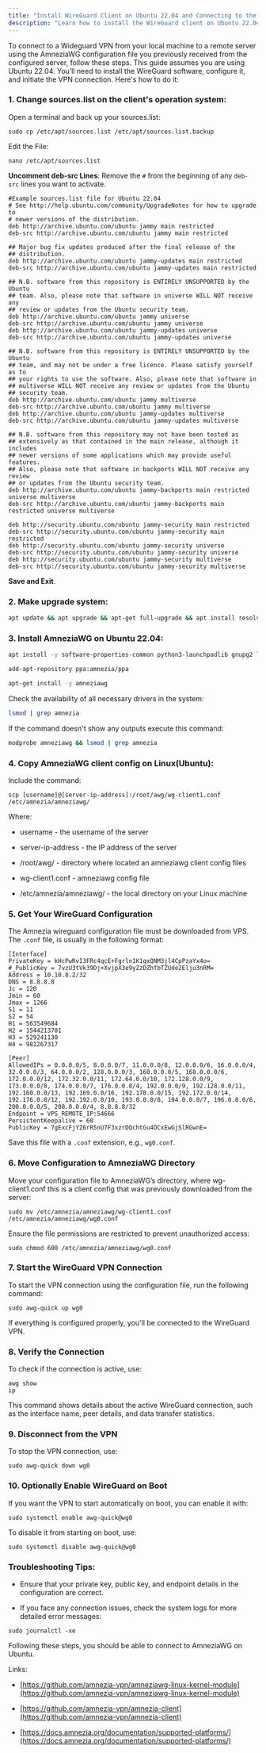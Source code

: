 ```yaml
---
title: "Install WireGuard Client on Ubuntu 22.04 and Connecting to the server using AmneziaWG"
description: "Learn how to install the WireGuard client on Ubuntu 22.04 and connect to a VPN using amneziawg configuration. Step-by-step guide for a secure and seamless VPN setup."
---
```


To connect to a Wideguard VPN from your local machine to a remote server using the AmneziaWG configuration file you previously received from the configured server, follow these steps. This guide assumes you are using Ubuntu 22.04. You’ll need to install the WireGuard software, configure it, and initiate the VPN connection. Here's how to do it:

### 1. Change sources.list on the client's operation system:

Open a terminal and back up your sources.list:

```shell
sudo cp /etc/apt/sources.list /etc/apt/sources.list.backup
```

Edit the File:

```shell
nano /etc/apt/sources.list
```

**Uncomment deb-src Lines**: Remove the `#` from the beginning of any `deb-src` lines you want to activate.

```shell
#Example sources.list file for Ubuntu 22.04
# See http://help.ubuntu.com/community/UpgradeNotes for how to upgrade to
# newer versions of the distribution.
deb http://archive.ubuntu.com/ubuntu jammy main restricted
deb-src http://archive.ubuntu.com/ubuntu jammy main restricted

## Major bug fix updates produced after the final release of the
## distribution.
deb http://archive.ubuntu.com/ubuntu jammy-updates main restricted
deb-src http://archive.ubuntu.com/ubuntu jammy-updates main restricted

## N.B. software from this repository is ENTIRELY UNSUPPORTED by the Ubuntu
## team. Also, please note that software in universe WILL NOT receive any
## review or updates from the Ubuntu security team.
deb http://archive.ubuntu.com/ubuntu jammy universe
deb-src http://archive.ubuntu.com/ubuntu jammy universe
deb http://archive.ubuntu.com/ubuntu jammy-updates universe
deb-src http://archive.ubuntu.com/ubuntu jammy-updates universe

## N.B. software from this repository is ENTIRELY UNSUPPORTED by the Ubuntu
## team, and may not be under a free licence. Please satisfy yourself as to
## your rights to use the software. Also, please note that software in
## multiverse WILL NOT receive any review or updates from the Ubuntu
## security team.
deb http://archive.ubuntu.com/ubuntu jammy multiverse
deb-src http://archive.ubuntu.com/ubuntu jammy multiverse
deb http://archive.ubuntu.com/ubuntu jammy-updates multiverse
deb-src http://archive.ubuntu.com/ubuntu jammy-updates multiverse

## N.B. software from this repository may not have been tested as
## extensively as that contained in the main release, although it includes
## newer versions of some applications which may provide useful features.
## Also, please note that software in backports WILL NOT receive any review
## or updates from the Ubuntu security team.
deb http://archive.ubuntu.com/ubuntu jammy-backports main restricted universe multiverse
deb-src http://archive.ubuntu.com/ubuntu jammy-backports main restricted universe multiverse

deb http://security.ubuntu.com/ubuntu jammy-security main restricted
deb-src http://security.ubuntu.com/ubuntu jammy-security main restricted
deb http://security.ubuntu.com/ubuntu jammy-security universe
deb-src http://security.ubuntu.com/ubuntu jammy-security universe
deb http://security.ubuntu.com/ubuntu jammy-security multiverse
deb-src http://security.ubuntu.com/ubuntu jammy-security multiverse
```

**Save and Exit**.

### 2. Make upgrade system:

```bash
apt update && apt upgrade && apt-get full-upgrade && apt install resolvconf
```

### 3. Install AmneziaWG on Ubuntu 22.04:

```bash
apt install -y software-properties-common python3-launchpadlib gnupg2 linux-headers-$(uname -r)

add-apt-repository ppa:amnezia/ppa

apt-get install -y amneziawg
```

Check the availability of all necessary drivers in the system:

```bash
lsmod | grep amnezia
```

If the command doesn't show any outputs execute this command:

```bash
modprobe amneziawg && lsmod | grep amnezia
```

### 4. Copy AmneziaWG client config on Linux(Ubuntu):

Include the command:

```shell
scp [username]@[server-ip-address]:/root/awg/wg-client1.conf /etc/amnezia/amneziawg/
```

Where:

* username - the username of the server

* server-ip-address - the IP address of the server

* /root/awg/ - directory where located an amneziawg client config files

* wg-client1.conf - amneziawg config file

* /etc/amnezia/amneziawg/ - the local directory on your Linux machine

### 5. Get Your WireGuard Configuration

The Amnezia wireguard configuration file must be downloaded from VPS. The `.conf` file, is usually in the following format:

```shell
[Interface]
PrivateKey = kHcPwRvI3FRc4qcE+Fgrln1K1qxQNM3jl4CpPzaYx4o=
#_PublicKey = 7vzU3tVk39Dj+XvjpX3e9yZzDZhfbTZUde2Elju3nRM=
Address = 10.10.8.2/32
DNS = 8.8.8.8
Jc = 120
Jmin = 60
Jmax = 1266
S1 = 11
S2 = 54
H1 = 563549684
H2 = 1544213701
H3 = 529241130
H4 = 981267317

[Peer]
AllowedIPs = 0.0.0.0/5, 8.0.0.0/7, 11.0.0.0/8, 12.0.0.0/6, 16.0.0.0/4, 32.0.0.0/3, 64.0.0.0/2, 128.0.0.0/3, 160.0.0.0/5, 168.0.0.0/6, 172.0.0.0/12, 172.32.0.0/11, 172.64.0.0/10, 172.128.0.0/9, 173.0.0.0/8, 174.0.0.0/7, 176.0.0.0/4, 192.0.0.0/9, 192.128.0.0/11, 192.160.0.0/13, 192.169.0.0/16, 192.170.0.0/15, 192.172.0.0/14, 192.176.0.0/12, 192.192.0.0/10, 193.0.0.0/8, 194.0.0.0/7, 196.0.0.0/6, 200.0.0.0/5, 208.0.0.0/4, 8.8.8.8/32
Endpoint = VPS_REMOTE_IP:54666
PersistentKeepalive = 60
PublicKey = 7gExcFjYZ6rR5nU7F3xzrDQchtGu4OCxEwGjSlRGwnE=
```

Save this file with a `.conf` extension, e.g., `wg0.conf`.

### 6. Move Configuration to AmneziaWG Directory

Move your configuration file to AmneziaWG’s directory, where wg-client1.conf this is a client config that was previously downloaded from the server:

```shell
sudo mv /etc/amnezia/amneziawg/wg-client1.conf /etc/amnezia/amneziawg/wg0.conf
```

Ensure the file permissions are restricted to prevent unauthorized access:

```shell
sudo chmod 600 /etc/amnezia/amneziawg/wg0.conf
```

### 7. Start the WireGuard VPN Connection

To start the VPN connection using the configuration file, run the following command:

```shell
sudo awg-quick up wg0
```

If everything is configured properly, you'll be connected to the WireGuard VPN.

### 8. Verify the Connection

To check if the connection is active, use:

```shell
awg show
ip 
```

This command shows details about the active WireGuard connection, such as the interface name, peer details, and data transfer statistics.

### 9. Disconnect from the VPN

To stop the VPN connection, use:

```shell
sudo awg-quick down wg0
```

### 10. Optionally Enable WireGuard on Boot

If you want the VPN to start automatically on boot, you can enable it with:

```shell
sudo systemctl enable awg-quick@wg0
```

To disable it from starting on boot, use:

```shell
sudo systemctl disable awg-quick@wg0
```

### Troubleshooting Tips:

* Ensure that your private key, public key, and endpoint details in the configuration are correct.

* If you face any connection issues, check the system logs for more detailed error messages:

```shell
sudo journalctl -xe
```

Following these steps, you should be able to connect to AmneziaWG on Ubuntu.

Links:

* [https://github.com/amnezia-vpn/amneziawg-linux-kernel-module](https://github.com/amnezia-vpn/amneziawg-linux-kernel-module)

* [https://github.com/amnezia-vpn/amnezia-client](https://github.com/amnezia-vpn/amnezia-client)

* [https://docs.amnezia.org/documentation/supported-platforms/](https://docs.amnezia.org/documentation/supported-platforms/)